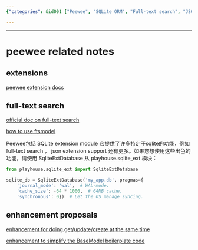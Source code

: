 ```yaml
---
{"categories": &id001 ["Peewee", "SQLite ORM", "Full-text search", "JSON support", "Get/update/create actions", "BaseModel boilerplate code", "Enhancements"], "category": "SQLite ORM", "date": "2023-12-22 23:52:59", "description": "Peewee is an SQLite ORM that offers advanced features like full-text search and JSON support. It also proposes enhancements for get/update/create actions and aims to simplify BaseModel boilerplate code, making it a powerful tool for database operations.", "tags": *id001, "title": "peewee related notes"}

---
```


------

# peewee related notes

## extensions

[peewee extension docs](https://www.osgeo.cn/peewee/peewee/sqlite_ext.html#sqlite-ext)

## full-text search

[official doc on full-text search](https://peewee-orm.com/blog/using-sqlite-full-text-search-with-python/)

[how to use ftsmodel](https://www.osgeo.cn/peewee/peewee/sqlite_ext.html#FTSModel)

Peewee包括 SQLite extension module 它提供了许多特定于sqlite的功能，例如 full-text search ， json extension support 还有更多。如果您想使用这些出色的功能，请使用 SqliteExtDatabase 从 playhouse.sqlite_ext 模块：

```python
from playhouse.sqlite_ext import SqliteExtDatabase

sqlite_db = SqliteExtDatabase('my_app.db', pragmas={
    'journal_mode': 'wal',  # WAL-mode.
    'cache_size': -64 * 1000,  # 64MB cache.
    'synchronous': 0})  # Let the OS manage syncing.
```

## enhancement proposals

[enhancement for doing get/update/create at the same time](https://github.com/coleifer/peewee/issues/2639)

[enhancement to simplify the BaseModel boilerplate code ](https://github.com/coleifer/peewee/issues/2637)

